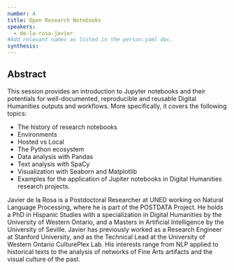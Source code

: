 ```yaml
---
number: 4
title: Open Research Notebooks
speakers:
  - de-la-rosa-javier
#Add relevant names as listed in the person.yaml doc.
synthesis:
---
```


## Abstract

This session provides an introduction to Jupyter notebooks and their potentials for well-documented, reproducible and reusable Digital Humanities outputs and workflows. More specifically, it covers the following topics:

- The history of research notebooks
- Environments
- Hosted vs Local
- The Python ecosystem
- Data analysis with Pandas
- Text analysis with SpaCy
- Visualization with Seaborn and Matplotlib
- Examples for the application of Jupiter notebooks in Digital Humanities research projects.

<YouTube
  id="RCutHDQo6-Y"
  caption="Javier de la Rosa - Open Research Notebooks"
/>

<Download download="docs/4.1 De la rosa.pdf" />

<Speakers>

<Speaker speaker="de-la-rosa-javier">

Javier de la Rosa is a Postdoctoral Researcher at UNED working on Natural Language Processing, where he is part of the POSTDATA Project. He holds a PhD in Hispanic Studies with a specialization in Digital Humanities by the University of Western Ontario, and a Masters in Artificial Intelligence by the University of Seville. Javier has previously worked as a Research Engineer at Stanford University, and as the Technical Lead at the University of Western Ontario CulturePlex Lab. His interests range from NLP applied to historical texts to the analysis of networks of Fine Arts artifacts and the visual culture of the past.

</Speaker>

</Speakers>
